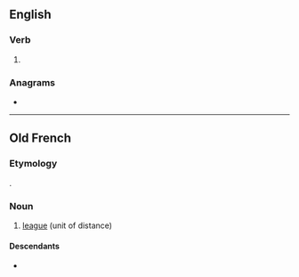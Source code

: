 ==English==

===Verb===
{{en-verb|liu}}

# {{obsolete typography of|en|live}}

===Anagrams===
* {{anagrams|en|a=eilu|Lieu|euil|lieu}}

----

==Old French==

===Etymology===
{{etyl|la|fro}} {{m|la|leuca}}.

===Noun===
{{fro-noun|f}}

# [[league]] (unit of distance)

====Descendants====
* {{desc|fr|lieue}}